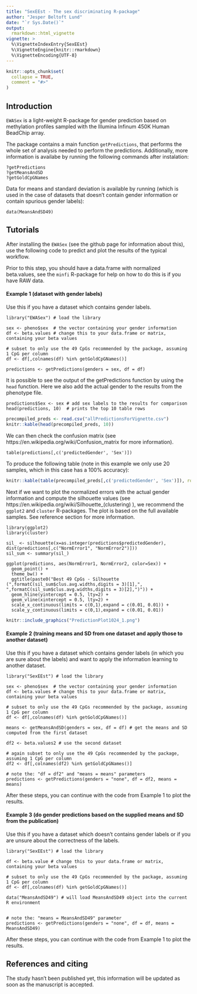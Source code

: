 ```yaml
---
title: "SexEEst - The sex discriminating R-package"
author: "Jesper Beltoft Lund"
date: "`r Sys.Date()`"
output: 
  rmarkdown::html_vignette
vignette: >
  %\VignetteIndexEntry{SexEEst}
  %\VignetteEngine{knitr::rmarkdown}
  %\VignetteEncoding{UTF-8}
---
```


```r
knitr::opts_chunk$set(
  collapse = TRUE,
  comment = "#>"
)
```

## Introduction

`EWASex` is a light-weight R-package for gender prediction based on methylation profiles sampled with the Illumina Infinum 450K Human BeadChip array.  

The package contains a main function `getPredictions`, that performs the whole set of analysis needed to perform the predictions. Additionally, more information is availabe by running the following commands after instalation: 


    ?getPredictions
    ?getMeansAndSD
    ?getGoldCpGNames
    
Data for means and standard deviation is available by running (which is used in the case of datasets that doesn't contain gender information or contain spurious gender labels):

    data(MeansAndSD49)

## Tutorials

After installing the `EWASex` (see the github page for information about this), use the following code to predict and plot the results of the typical workflow.

Prior to this step, you should have a data.frame with normalized beta.values, see the `minfi` R-package for help on how to do this is if you have RAW data.

#### Example 1 (dataset with gender labels)

Use this if you have a dataset which contains gender labels.

    library("EWASex") # load the library
    
    sex <- pheno$sex  # the vector containing your gender information
    df <- beta.values # change this to your data.frame or matrix, containing your beta values
    
    # subset to only use the 49 CpGs recommended by the package, assuming 1 CpG per column
    df <- df[,colnames(df) %in% getGoldCpGNames()]
    
    predictions <- getPredictions(genders = sex, df = df)
    
It is possible to see the output of the getPredictions function by using the `head` function. Here we also add the actual gender to the results from the phenotype file.

    predictions$Sex <- sex # add sex labels to the results for comparison
    head(predictions, 10)  # prints the top 10 table rows
    
```r
precompiled_preds <- read.csv("allPredictionsForVignette.csv")
knitr::kable(head(precompiled_preds, 10))
```

We can then check the confusion matrix (see https://en.wikipedia.org/wiki/Confusion_matrix for more information).

    table(predictions[,c('predictedGender', 'Sex')])
    
To produce the following table (note in this example we only use 20 samples, which in this case has a 100% accuracy):

```r
knitr::kable(table(precompiled_preds[,c('predictedGender', 'Sex')]), row.names = T)
```


Next if we want to plot the normalized errors with the actual gender information and compute the silhouette values (see https://en.wikipedia.org/wiki/Silhouette_(clustering) ), we recommend the `ggplot2` and `cluster` R-packages. The plot is based on the full available samples. See reference section for more information.    

    library(ggplot2)
    library(cluster)
    
    sil_ <- silhouette(x=as.integer(predictions$predictedGender), dist(predictions[,c("NormError1", "NormError2")]))
    sil_sum <- summary(sil_)

    ggplot(predictions, aes(NormError1, NormError2, color=Sex)) + 
      geom_point() + 
      theme_bw() +   
      ggtitle(paste0("Best 49 CpGs - Silhouette (",formatC(sil_sum$clus.avg.widths,digits = 3)[1],", ",formatC(sil_sum$clus.avg.widths,digits = 3)[2],")")) +
      geom_hline(yintercept = 0.5, lty=2) + 
      geom_vline(xintercept = 0.5, lty=2) + 
      scale_x_continuous(limits = c(0,1),expand = c(0.01, 0.01)) + 
      scale_y_continuous(limits = c(0,1),expand = c(0.01, 0.01)) 


```r
knitr::include_graphics("PredictionPlot1024_1.png")
```

#### Example 2 (training means and SD from one dataset and apply those to another dataset)

Use this if you have a dataset which contains gender labels (in which you are sure about the labels) and want to apply the information learning to another dataset.

    library("SexEEst") # load the library
    
    sex <- pheno$sex  # the vector containing your gender information
    df <- beta.values # change this to your data.frame or matrix, containing your beta values
    
    # subset to only use the 49 CpGs recommended by the package, assuming 1 CpG per column
    df <- df[,colnames(df) %in% getGoldCpGNames()]
    
    means <- getMeansAndSD(genders = sex, df = df) # get the means and SD computed from the first dataset
    
    df2 <- beta.values2 # use the second dataset 
    
    # again subset to only use the 49 CpGs recommended by the package, assuming 1 CpG per column
    df2 <- df[,colnames(df2) %in% getGoldCpGNames()]
    
    # note the: "df = df2" and "means = means" parameters
    predictions <- getPredictions(genders = "none", df = df2, means = means) 
    
After these steps, you can continue with the code from Example 1 to plot the results.
    
#### Example 3 (do gender predictions based on the supplied means and SD from the publication)

Use this if you have a dataset which doesn't contains gender labels or if you are unsure about the correctness of the labels.

    library("SexEEst") # load the library
    
    df <- beta.value # change this to your data.frame or matrix, containing your beta values
    
    # subset to only use the 49 CpGs recommended by the package, assuming 1 CpG per column
    df <- df[,colnames(df) %in% getGoldCpGNames()]
    
    data("MeansAndSD49") # will load MeansAndSD49 object into the current R environment
    
    
    # note the: "means = MeansAndSD49" parameter
    predictions <- getPredictions(genders = "none", df = df, means = MeansAndSD49) 
    
After these steps, you can continue with the code from Example 1 to plot the results.

## References and citing

The study hasn't been published yet, this information will be updated as soon as the manuscript is accepted.  
